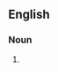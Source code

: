 {{also|pico-grams}}

==English==

===Noun===
{{head|en|noun plural form}}

# {{plural of|picogram|lang=en}}